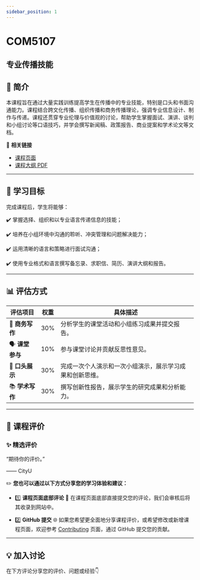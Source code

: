 ```yaml
---
sidebar_position: 1
---
```


# COM5107
## 专业传播技能

## **📘 简介**
本课程旨在通过大量实践训练提高学生在传播中的专业技能，特别是口头和书面沟通能力。课程结合跨文化传播、组织传播和商务传播理论，强调专业信息设计、制作与传递。课程还贯穿专业伦理与价值观的讨论，帮助学生掌握面试、演讲、谈判和小组讨论等口语技巧，并学会撰写新闻稿、政策报告、商业提案和学术论文等文档。

🔗 **相关链接**
- [课程页面](https://www.cityu.edu.hk/catalogue/pg/202425/course/COM5107.htm)
- [课程大纲 PDF](https://www.cityu.edu.hk/catalogue/pg/202425/course/COM5107.pdf)

---

## **🎯 学习目标**

完成课程后，学生将能够：

✔️ 掌握选择、组织和以专业语言传递信息的技能；

✔️ 培养在小组环境中沟通的聆听、冲突管理和问题解决能力；

✔️ 运用清晰的语言和策略进行面试沟通；

✔️ 使用专业格式和语言撰写备忘录、求职信、简历、演讲大纲和报告。

---

## **📊 评估方式**

| **评估项目**          | **权重** | **具体描述**                                                                                       |
|----------------------|---------|---------------------------------------------------------------------------------------------------|
| 📑 **商务写作**        | 30%     | 分析学生的课堂活动和小组练习成果并提交报告。                                                        |
| 🗣️ **课堂参与**         | 10%     | 参与课堂讨论并贡献反思性意见。                                                                      |
| 🎤 **口头展示**        | 30%     | 完成一次个人演示和一次小组演示，展示学习成果和创新思维。                                              |
| 📚 **学术写作**        | 30%     | 撰写创新性报告，展示学生的研究成果和分析能力。                                                      |

---

## **💬 课程评价**

### ✨ **精选评价**
<div className={commentStyles.commentBox}>
    <p className={commentStyles.commentText}>
        “期待你的评价。”
    </p>
    <p className={commentStyles.commentAuthor}>—— CityU</p>
</div>

✏️ **您也可以通过以下方式分享您的学习体验和建议：**

- 1️⃣ **课程页面底部评论**
💬 在课程页面底部直接提交您的评论，我们会审核后将其收录到网站中。

- 2️⃣ **GitHub 提交**
🌐 如果您希望更全面地分享课程评价，或希望修改或新增课程页面，欢迎参考 [Contributing](https://penjc.github.io/CityU/contributing) 页面，通过 GitHub 提交您的贡献。

---

## **💡 加入讨论**

在下方评论分享您的评价、问题或经验👇
<Utterances />

